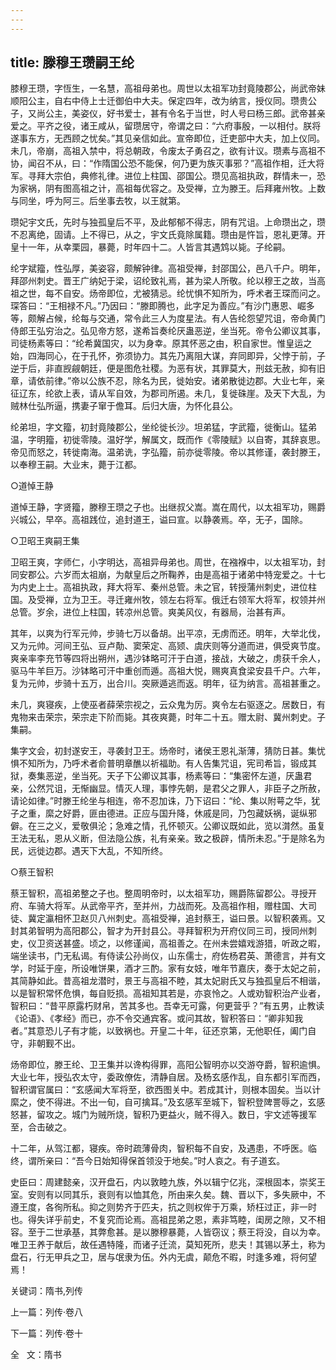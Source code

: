 ```yaml
---
---
---
```

title: 滕穆王瓒嗣王纶
---

膝穆王瓒，字恆生，一名慧，高祖母弟也。周世以太祖军功封竟陵郡公，尚武帝妹顺阳公主，自右中侍上士迁御伯中大夫。保定四年，改为纳言，授仪同。瓒贵公子，又尚公主，美姿仪，好书爱士，甚有令名于当世，时人号曰杨三郎。武帝甚亲爱之。平齐之役，诸王咸从，留瓒居守，帝谓之曰：“六府事殷，一以相付。朕将遂事东方，无西顾之忧矣。”其见亲信如此。宣帝即位，迁吏部中大夫，加上仪同。未几，帝崩，高祖入禁中，将总朝政，令废太子勇召之，欲有计议。瓒素与高祖不协，闻召不从，曰：“作隋国公恐不能保，何乃更为族灭事邪？”高祖作相，迁大将军。寻拜大宗伯，典修礼律。进位上柱国、邵国公。瓒见高祖执政，群情未一，恐为家祸，阴有图高祖之计，高祖每优容之。及受禅，立为滕王。后拜雍州牧。上数与同坐，呼为阿三。后坐事去牧，以王就第。

瓒妃宇文氏，先时与独孤皇后不平，及此郁郁不得志，阴有咒诅。上命瓒出之，瓒不忍离绝，固请。上不得已，从之，宇文氏竟除属籍。瓒由是忤旨，恩礼更薄。开皇十一年，从幸栗园，暴薨，时年四十二。人皆言其遇鸩以毙。子纶嗣。

纶字斌籀，性弘厚，美姿容，颇解钟律。高祖受禅，封邵国公，邑八千户。明年，拜邵州刺史。晋王广纳妃于梁，诏纶致礼焉，甚为梁人所敬。纶以穆王之故，当高祖之世，每不自安。炀帝即位，尤被猜忌。纶忧惧不知所为，呼术者王琛而问之。琛答曰：“王相禄不凡。”乃因曰：“滕即腾也，此字足为善应。”有沙门惠恩、崛多等，颇解占候，纶每与交通，常令此三人为度星法。有人告纶怨望咒诅，帝命黄门侍郎王弘穷治之。弘见帝方怒，遂希旨奏纶厌蛊恶逆，坐当死。帝令公卿议其事，司徒杨素等曰：“纶希冀国灾，以为身幸。原其怀恶之由，积自家世。惟皇运之始，四海同心，在于孔怀，弥须协力。其先乃离阻大谋，弃同即异，父悖于前，子逆于后，非直觊觎朝廷，便是图危社稷。为恶有状，其罪莫大，刑兹无赦，抑有旧章，请依前律。”帝以公族不忍，除名为民，徙始安。诸弟散徙边郡。大业七年，亲征辽东，纶欲上表，请从军自效，为郡司所遏。未几，复徙硃崖。及天下大乱，为贼林仕弘所逼，携妻子窜于儋耳。后归大唐，为怀化县公。

纶弟坦，字文籀，初封竟陵郡公，坐纶徙长沙。坦弟猛，字武籀，徙衡山。猛弟温，字明籀，初徙零陵。温好学，解属文，既而作《零陵赋》以自寄，其辞哀思。帝见而怒之，转徙南海。温弟诜，字弘籀，前亦徙零陵。帝以其修谨，袭封滕王，以奉穆王嗣。大业末，薨于江都。

○道悼王静

道悼王静，字贤籀，滕穆王瓒之子也。出继叔父嵩。嵩在周代，以太祖军功，赐爵兴城公，早卒。高祖践位，追封道王，谥曰宣。以静袭焉。卒，无子，国除。

○卫昭王爽嗣王集

卫昭王爽，字师仁，小字明达，高祖异母弟也。周世，在襁褓中，以太祖军功，封同安郡公。六岁而太祖崩，为献皇后之所鞠养，由是高祖于诸弟中特宠爱之。十七为内史上士。高祖执政，拜大将军、秦州总管。未之官，转授蒲州刺史，进位柱国。及受禅，立为卫王。寻迁雍州牧，领左右将军。俄迁右领军大将军，权领并州总管。岁余，进位上柱国，转凉州总管。爽美风仪，有器局，治甚有声。

其年，以爽为行军元帅，步骑七万以备胡。出平凉，无虏而还。明年，大举北伐，又为元帅。河间王弘、豆卢勣、窦荣定、高颎、虞庆则等分道而进，俱受爽节度。爽亲率李充节等四将出朔州，遇沙钵略可汗于白道，接战，大破之，虏获千余人，驱马牛羊巨万。沙钵略可汗中重创而遁。高祖大悦，赐爽真食梁安县千户。六年，复为元帅，步骑十五万，出合川。突厥遁逃而返。明年，征为纳言。高祖甚重之。

未几，爽寝疾，上使巫者薛荣宗视之，云众鬼为厉。爽令左右驱逐之。居数日，有鬼物来击荣宗，荣宗走下阶而毙。其夜爽薨，时年二十五。赠太尉、冀州刺史。子集嗣。

集字文会，初封遂安王，寻袭封卫王。炀帝时，诸侯王恩礼渐薄，猜防日甚。集忧惧不知所为，乃呼术者俞普明章醮以祈福助。有人告集咒诅，宪司希旨，锻成其狱，奏集恶逆，坐当死。天子下公卿议其事，杨素等曰：“集密怀左道，厌蛊君亲，公然咒诅，无惭幽显。情灭人理，事悖先朝，是君父之罪人，非臣子之所赦，请论如律。”时滕王纶坐与相连，帝不忍加诛，乃下诏曰：“纶、集以附萼之华，犹子之重，縻之好爵，匪由德进。正应与国升降，休戚是同，乃包藏妖祸，诞纵邪僻。在三之义，爱敬俱沦；急难之情，孔怀顿灭。公卿议既如此，览以潸然。虽复王法无私，恩从义断，但法隐公族，礼有亲亲。致之极辟，情所未忍。”于是除名为民，远徙边郡。遇天下大乱，不知所终。

○蔡王智积

蔡王智积，高祖弟整之子也。整周明帝时，以太祖军功，赐爵陈留郡公。寻授开府、车骑大将军。从武帝平齐，至并州，力战而死。及高祖作相，赠柱国、大司徒、冀定瀛相怀卫赵贝八州刺史。高祖受禅，追封蔡王，谥曰景。以智积袭焉。又封其弟智明为高阳郡公，智才为开封县公。寻拜智积为开府仪同三司，授同州刺史，仪卫资送甚盛。顷之，以修谨闻，高祖善之。在州未尝嬉戏游猎，听政之暇，端坐读书，门无私谒。有侍读公孙尚仪，山东儒士，府佐杨君英、萧德言，并有文学，时延于座，所设唯饼果，酒才三酌。家有女妓，唯年节嘉庆，奏于太妃之前，其简静如此。昔高祖龙潜时，景王与高祖不睦，其太妃尉氏又与独孤皇后不相谐，以是智积常怀危惧，每自贬损。高祖知其若是，亦哀怜之。人或劝智积治产业者，智积曰：“昔平原露朽财帛，苦其多也。吾幸无可露，何更营乎？”有五男，止教读《论语》、《孝经》而已，亦不令交通宾客。或问其故，智积答曰：“卿非知我者。”其意恐儿子有才能，以致祸也。开皇二十年，征还京第，无他职任，阖门自守，非朝觐不出。

炀帝即位，滕王纶、卫王集并以谗构得罪，高阳公智明亦以交游夺爵，智积逾惧。大业七年，授弘农太守，委政僚佐，清静自居。及杨玄感作乱，自东都引军而西，智积谓官属曰：“玄感闻大军将至，欲西图关中。若成其计，则根本固矣。当以计縻之，使不得进。不出一旬，自可擒耳。”及玄感军至城下，智积登陴詈辱之，玄感怒甚，留攻之。城门为贼所烧，智积乃更益火，贼不得入。数日，宇文述等援军至，合击破之。

十二年，从驾江都，寝疾。帝时疏薄骨肉，智积每不自安，及遇患，不呼医。临终，谓所亲曰：“吾今日始知得保首领没于地矣。”时人哀之。有子道玄。

史臣曰：周建懿亲，汉开盘石，内以敦睦九族，外以辑宁亿兆，深根固本，崇奖王室。安则有以同其乐，衰则有以恤其危，所由来久矣。魏、晋以下，多失厥中，不遵王度，各徇所私。抑之则势齐于匹夫，抗之则权侔于万乘，矫枉过正，非一时也。得失详乎前史，不复究而论焉。高祖昆弟之恩，素非笃睦，闺房之隙，又不相容。至于二世承基，其弊愈甚。是以滕穆暴薨，人皆窃议；蔡王将没，自以为幸。唯卫王养于献后，故任遇特隆，而诸子迁流，莫知死所，悲夫！其锡以茅土，称为盘石，行无甲兵之卫，居与氓隶为伍。外内无虞，颠危不暇，时逢多难，将何望焉！

关键词：隋书,列传

上一篇：列传·卷八

下一篇：列传·卷十

全   文：隋书

